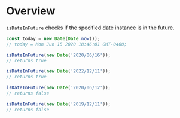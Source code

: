 <Meta title="Modules/Validation/isDateInFuture" />

# Overview

`isDateInFuture` checks if the specified date instance is in the future.

```js
const today = new Date(Date.now());
// today = Mon Jun 15 2020 18:46:01 GMT-0400;

isDateInFuture(new Date('2020/06/16'));
// returns true

isDateInFuture(new Date('2022/12/11'));
// returns true

isDateInFuture(new Date('2020/06/12'));
// returns false

isDateInFuture(new Date('2019/12/11'));
// returns false
```
